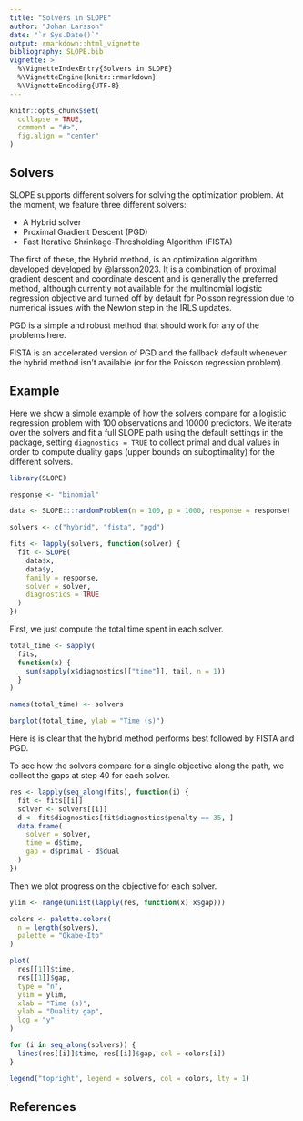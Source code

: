 ```yaml
---
title: "Solvers in SLOPE"
author: "Johan Larsson"
date: "`r Sys.Date()`"
output: rmarkdown::html_vignette
bibliography: SLOPE.bib
vignette: >
  %\VignetteIndexEntry{Solvers in SLOPE}
  %\VignetteEngine{knitr::rmarkdown}
  %\VignetteEncoding{UTF-8}
---
```


```r
knitr::opts_chunk$set(
  collapse = TRUE,
  comment = "#>",
  fig.align = "center"
)
```

## Solvers

SLOPE supports different solvers for solving the optimization problem. At the moment,
we feature three different solvers:

- A Hybrid solver
- Proximal Gradient Descent (PGD)
- Fast Iterative Shrinkage-Thresholding Algorithm (FISTA)

The first of these, the Hybrid method, is an optimization algorithm developed
developed by @larsson2023. It is a combination of proximal
gradient descent and coordinate descent and is generally the preferred method,
although currently not available for the multinomial logistic regression
objective and turned off by default for Poisson regression due to numerical
issues with the Newton step in the IRLS updates.

PGD is a simple and robust method that should work for any of the problems here.

FISTA is an accelerated version of PGD and the fallback default whenever the
hybrid method isn't available (or for the Poisson regression problem).

## Example

Here we show a simple example of how the solvers compare for a
logistic regression problem with 100 observations and 10000 predictors.
We iterate over the solvers and fit a full SLOPE path using the default
settings in the package, setting `diagnostics = TRUE` to collect
primal and dual values in order to compute duality gaps (upper bounds
on suboptimality) for the different solvers.

```r
library(SLOPE)

response <- "binomial"

data <- SLOPE:::randomProblem(n = 100, p = 1000, response = response)

solvers <- c("hybrid", "fista", "pgd")

fits <- lapply(solvers, function(solver) {
  fit <- SLOPE(
    data$x,
    data$y,
    family = response,
    solver = solver,
    diagnostics = TRUE
  )
})
```

First, we just compute the total time spent in each solver.

```r
total_time <- sapply(
  fits,
  function(x) {
    sum(sapply(x$diagnostics[["time"]], tail, n = 1))
  }
)

names(total_time) <- solvers

barplot(total_time, ylab = "Time (s)")
```

Here is is clear that the hybrid method performs best followed by FISTA and
PGD.

To see how the solvers compare for a single objective along the path, we
collect the gaps at step 40 for each solver.

```r
res <- lapply(seq_along(fits), function(i) {
  fit <- fits[[i]]
  solver <- solvers[[i]]
  d <- fit$diagnostics[fit$diagnostics$penalty == 35, ]
  data.frame(
    solver = solver,
    time = d$time,
    gap = d$primal - d$dual
  )
})
```

Then we plot progress on the objective for each solver.

```r
ylim <- range(unlist(lapply(res, function(x) x$gap)))

colors <- palette.colors(
  n = length(solvers),
  palette = "Okabe-Ito"
)

plot(
  res[[1]]$time,
  res[[1]]$gap,
  type = "n",
  ylim = ylim,
  xlab = "Time (s)",
  ylab = "Duality gap",
  log = "y"
)

for (i in seq_along(solvers)) {
  lines(res[[i]]$time, res[[i]]$gap, col = colors[i])
}

legend("topright", legend = solvers, col = colors, lty = 1)
```

## References
